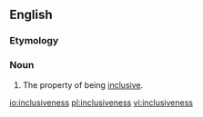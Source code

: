 ==English==
===Etymology===
{{suffix|inclusive|ness|lang=en}}

===Noun===
{{en-noun|-}}

# The property of being [[inclusive]].

[[io:inclusiveness]]
[[pl:inclusiveness]]
[[vi:inclusiveness]]